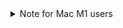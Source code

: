 <details>
  <summary>Note for Mac M1 users</summary>
Mac M1 architecture is not directly compatible with Cocoapods. If you encounter issues when installing pods, you can solve it by running:

- `sudo arch -x86_64 gem install ffi`
- `arch -x86_64 pod install`

These commands install the `ffi` package, to load dynamically-linked libraries and let you run the `pod install` properly, and runs `pod install` with the proper architecture.

</details>
